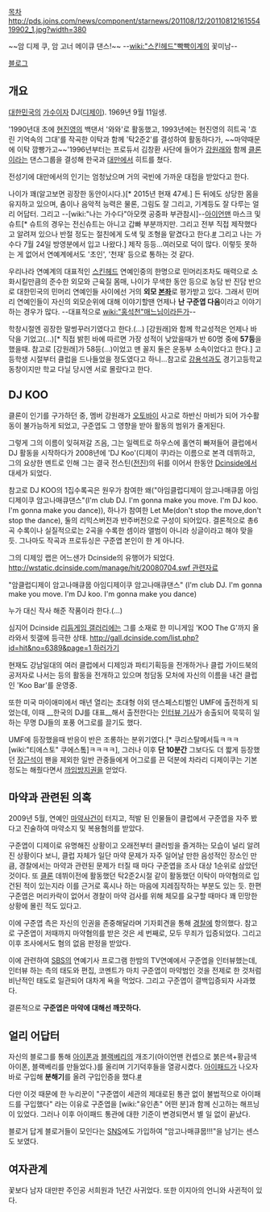 [[목차]]
http://pds.joins.com/news/component/starnews/201108/12/2011081216155419902_1.jpg?width=380

~~암 디제 쿠, 암 고너 메이큐 댄스!~~
--[[wiki:"스킨헤드"빡빡이]]계의 꽃미남--

[http://blog.naver.com/koojunyup 블로그]

== 개요 ==
[[대한민국]]의 [[가수]]이자 DJ([[디제이]]). 1969년 9월 11일생.

'1990년대 초에 [[현진영]]의 백댄서 '와와'로 활동했고, 1993년에는 현진영의 히트곡 '흐린 기억속의 그대'를 작곡한 이탁과 함께 '탁2준2'를 결성하여 활동하다가, ~~마약때문에 이탁 깜빵가고~~'1996년부터는 프로듀서 김창환 사단에 들어가 [[강원래]]와 함께 [[클론]]이라는 댄스그룹을 결성해 한국과 [[대만]]에서 히트를 쳤다.

전성기에 대만에서의 인기는 엄청났으며 거의 국빈에 가까운 대접을 받았다고 한다.

나이가 꽤(알고보면 굉장한 동안이시다.)[* 2015년 현재 47세.] 든 뒤에도 상당한 몸을 유지하고 있으며, 춤이나 음악적 능력은 물론, 그림도 잘 그리고, 기계등도 잘 다루는 얼리 어답터. 그리고 --[wiki:"나는 가수다"아모캣 공중파 부관참시]--[[아이언맨]] 마스크 및 슈트[* 슈트의 경우는 전신슈트는 아니고 갑빠 부분까지만. 그리고 전부 직접 제작했다고 알려져 있으나 반절 정도는 절친에게 도색 및 조형을 맡겼다고 한다.[http://blog.naver.com/koojunyup/60112058422 #] 그리고 나는 가수다 7월 24일 방영분에서 입고 나왔다.] 제작 등등...여러모로 덕이 많다. 이렇듯 못하는 게 없어서 연예계에서도 '초인', '천재' 등으로 통하는 것 같다.

우리나라 연예계의 대표적인 [[스킨헤드]] 연예인중의 한명으로 민머리조차도 매력으로 소화시킬만큼의 준수한 외모와 근육질 몸매, 나이가 무색한 동안 등으로 농담 반 진담 반으로 대한민국의 민머리 연예인들 사이에선 거의 '''외모 [[본좌]]'''로 평가받고 있다. 그래서 민머리 연예인들이 자신의 외모순위에 대해 이야기할땐 언제나 '''난 구준엽 다음'''이라고 이야기하는 경우가 많다. --대표적으로 [[wiki:"홍석천"매느님]]이라든가--

학창시절엔 굉장한 말썽꾸러기였다고 한다.(...) [강원래]와 함께 학교성적은 언제나 바닥을 기었고(...)[* 직접 밝힌 바에 따르면 가장 성적이 낮았을때가 반 60명 중에 '''57등'''을 했을때. 참고로 [강원래]가 58등(...)이었고 맨 꼴지 둘은 운동부 소속이었다고 한다.] 고등학생 시절부터 클럽을 드나들었을 정도였다고 하니...참고로 [[강용석]]과도 경기고등학교 동창이지만 학교 다닐 당시엔 서로 몰랐다고 한다.

== DJ KOO ==
클론이 인기를 구가하던 중, 멤버 강원래가 [[오토바이]] 사고로 하반신 마비가 되어 가수활동이 불가능하게 되었고, 구준엽도 그 영향을 받아 활동의 범위가 줄게된다.

그렇게 그의 이름이 잊혀져갈 즈음, 그는 일렉트로 하우스에 홀연히 빠져들어 클럽에서 DJ 활동을 시작하다가 2008년에 'DJ Koo'(디제이 쿠)라는 이름으로 본격 데뷔하고, 그의 요상한 멘트로 인해 그는 결국 전스틴([[전진]])의 뒤를 이어서 한동안 [[Dcinside]]에서 대세가 되었다.

참고로 DJ KOO의 1집수록곡은 원우가 참여한 왜("아임클럽디제이 암고나매큐뭅 아임디제이쿠 암고나매큐댄스"(I'm club DJ. I'm gonna make you move. I'm DJ koo. I'm gonna make you dance)), 하나가 참여한 Let Me(don't stop the move,don't stop the dance), 둘의 리믹스버전과 반주버전으로 구성이 되어있다. 결론적으로 총6곡 수록이나 실질적으로는 2곡을 수록한 셈이라 앨범이 아니라 싱글이라고 해야 맞을 듯. 그나마도 작곡과 프로듀싱은 구준엽 본인이 한 게 아니다.

그의 디제잉 랩은 어느샌가 Dcinside의 유행어가 되었다. [[http://wstatic.dcinside.com/manage/hit/20080704.swf 관련자료]]

"암클럽디제이 암고나매큐뭅 아임디제이쿠 암고나매큐댄스"
(I'm club DJ. I'm gonna make you move. I'm DJ koo. I'm gonna make you dance)

누가 대신 작사 해준 작품이라 한다.(...)

심지어 Dcinside [[리듬게임 갤러리]]에는 그를 소재로 한 미니게임 'KOO The G'까지 올라와서 힛갤에 등극한 상태. [[http://gall.dcinside.com/list.php?id=hit&no=6389&page=1 하러가기]]

현재도 강남일대의 여러 클럽에서 디제잉과 파티기획등을 전개하거나 클럽 가이드북의 공저자로 나서는 등의 활동을 전개하고 있으며 청담동 모처에 자신의 이름을 내건 클럽인 'Koo Bar'를 운영중.

또한 미국 마이애미에서 매년 열리는 초대형 야외 댄스페스티벌인 UMF에 출전하게 되었는데, 이때 __한국의 DJ를 대표__해서 출전한다는 [http://star.mk.co.kr/new/view.php?mc=ST&no=147854&year=2011 인터뷰 기사]가 송출되어 묵묵히 일하는 무명 DJ들의 포풍 어그로를 끌기도 했다.

UMF에 등장했을때 반응이 반은 조롱하는 분위기였다.[* 쿠리스탈메서듴ㅋㅋㅋ [wiki:"티에스토" 쿠에스톸]ㅋㅋㅋㅋ], 그러나 이후 '''단 10분간''' 그보다도 더 짧게 등장했던 [[장근석]]이 팬을 제외한 일반 관중들에게 어그로를 끈 덕분에 차라리 디제이쿠는 기본정도는 해줬다면서 [[까임방지권]]을 얻었다.

== 마약과 관련된 의혹 ==
2009년 5월, 연예인 [[마약]]사건이 터지고, 적발 된 인물들이 클럽에서 구준엽을 자주 봤다고 진술하여 마약소지 및 복용혐의를 받았다. 

구준엽이 디제이로 유명해진 상황이고 오래전부터 클러빙을 즐겨하는 모습이 널리 알려진 상황이다 보니, 클럽 자체가 일단 마약 문제가 자주 일어날 만한 음성적인 장소인 만큼, 경찰에서는 마약과 관련된 문제가 터질 때 마다 구준엽을 조사 대상 1순위로 삼았던 것이다. 또 [[클론]] 데뷔이전에 활동했던 탁2준2시절 같이 활동했던 이탁이 마약혐의로 입건된 적이 있는지라 이를 근거로 혹시나 하는 마음에 지레짐작하는 부분도 있는 듯. 한편 구준엽은 머리카락이 없어서 경찰이 마약 검사를 위해 체모를 요구할 때마다 꽤 민망한 상황에 몰린 적도 있다고.

이에 구준엽 측은 자신의 인권을 존중해달라며 기자회견을 통해 [[경찰]]에 항의했다. 참고로 구준엽이 저때까지 마약혐의를 받은 것은 세 번째로, 모두 무죄가 입증되었다. 그리고 이후 조사에서도 혐의 없음 판정을 받았다.

이에 관련하여 [[SBS]]의 연예기사 프로그램 한밤의 TV연예에서 구준엽을 인터뷰했는데, 인터뷰 하는 측의 태도와 편집, 코멘트가 마치 구준엽이 마약범인 것을 전제로 한 것처럼 비난적인 태도로 일관되어 대차게 욕을 먹었다. 그리고 구준엽이 결백입증되자 사과했다.

결론적으로 '''구준엽은 마약에 대해선 깨끗하다.'''

== 얼리 어답터 ==
자신의 블로그를 통해 [[아이폰]]과 [[블랙베리]]의 개조기(아이언맨 컨셉으로 붉은색+황금색 아이폰, 블랙베리를 만들었다.)를 올리며 기기덕후들을 열광시켰다. [[아이패드]]가 나오자 바로 구입해 '''분해기'''를 올려 구입인증을 했다.[http://blog.naver.com/koojunyup/60105480556 #]

다만 이것 때문에 한 누리꾼이 "구준엽이 세관의 제대로된 통관 없이 불법적으로 아이패드를 구입했다" 라는 이유로 구준엽을 [wiki:"유인촌" 어떤 분]과 함께 신고하는 해프닝이 있었다. 그러나 이후 아이패드 통관에 대한 기준이 변경되면서 별 일 없이 끝났다.

블로거 답게 블로거들이 모인다는 [http://www.vingle.net/djkoo SNS]에도 가입하여 "암고나매큐뭅!!!"을 남기는 센스도 보였다.
== 여자관계 ==
꽃보다 남자 대만판 주인공 서희원과 1년간 사귀었다. 또한 이지아의 언니와 사귄적이 있다.
